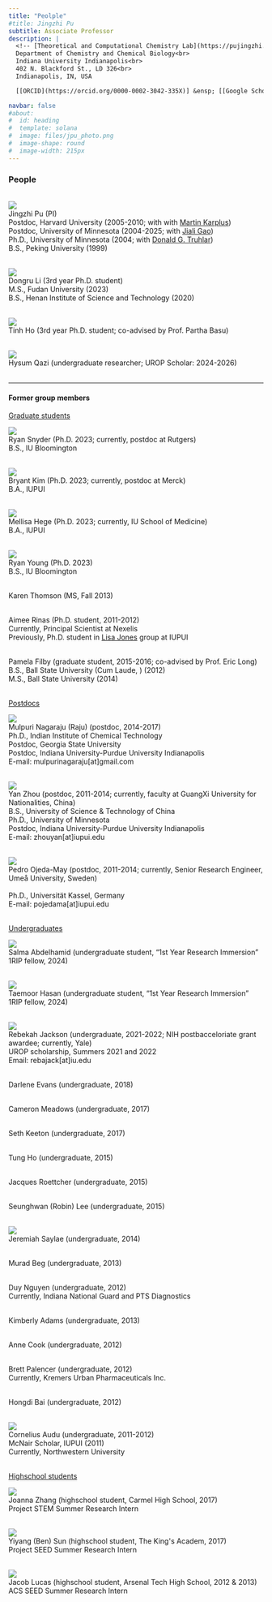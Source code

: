 ```yaml
---
title: "Peolple"
#title: Jingzhi Pu
subtitle: Associate Professor
description: |
  <!-- [Theoretical and Computational Chemistry Lab](https://pujingzhi.github.io/)<br> -->
  Department of Chemistry and Chemical Biology<br>
  Indiana University Indianapolis<br>
  402 N. Blackford St., LD 326<br>
  Indianapolis, IN, USA

  [[ORCID](https://orcid.org/0000-0002-3042-335X)] &ensp; [[Google Scholar](https://scholar.google.com/citations?user=RlYang0AAAAJ&hl=en)] &ensp; [[GitHub](https://github.com/pujingzhi)] &ensp; [[CV](./files/JPu-CV.pdf)] &ensp; [[E-mail](mailto:jpu@iu.edu)] 

navbar: false
#about:
#  id: heading
#  template: solana
#  image: files/jpu_photo.png
#  image-shape: round
#  image-width: 215px
---
```


<!-- :::{#heading} -->
<!-- ::: -->

<!-- ![](files/Pu_IU_Indy_Banner.svg){fig-align="left" width="800px"} -->

### People ###

<br>
![](files/jpu.JPG){fig-align="left"} <br>
Jingzhi Pu (PI) <br>
Postdoc, Harvard University (2005-2010; with with [Martin Karplus](https://en.wikipedia.org/wiki/Martin_Karplus)) <br>
Postdoc, University of Minnesota (2004-2025; with [Jiali Gao](https://jialigao.org/)) <br>
Ph.D., University of Minnesota (2004; with [Donald G. Truhlar](https://comp.chem.umn.edu/truhlar)) <br>
B.S., Peking University (1999) <br><br>

![](files/DongruLi.jpg){fig-align="left"} <br>
Dongru Li (3rd year Ph.D. student) <br>
M.S., Fudan University (2023) <br>
B.S., Henan Institute of Science and Technology (2020) <br><br>

![](files/TinhHo.jpg){fig-align="left"} <br> 
Tinh Ho (3rd year Ph.D. student; co-advised by Prof. Partha Basu) <br><br>

![](files/HysumQazi_sm.png){fig-align="left"} <br>
Hysum Qazi (undergraduate researcher; UROP Scholar: 2024-2026) <br><br>

---

#### Former group members ####

<u> Graduate students </u> <br>

![](files/RyanSnyder.jpg){fig-align="left"} <br>
Ryan Snyder (Ph.D. 2023; currently, postdoc at Rutgers) <br>
B.S., IU Bloomington <br><br>

![](files/BryantKim.JPG){fig-align="left"} <br>
Bryant Kim (Ph.D. 2023; currently, postdoc at Merck) <br>
B.A., IUPUI <br><br>

![](files/MellisaHege.jpg){fig-align="left"} <br>
Mellisa Hege (Ph.D. 2023; currently, IU School of Medicine) <br>
B.A., IUPUI <br><br>

![](files/RyanYoung.jpg){fig-align="left"} <br>
Ryan Young (Ph.D. 2023) <br>
B.S., IU Bloomington <br><br>

Karen Thomson (MS, Fall 2013) <br><br>

Aimee Rinas (Ph.D. student, 2011-2012) <br>
Currently, Principal Scientist at Nexelis <br>
Previously, Ph.D. student in [Lisa Jones](https://chem.iupui.edu/people/lisa-m-jones) group at IUPUI <br><br>

Pamela Filby (graduate student, 2015-2016; co-advised by Prof. Eric Long) <br>
B.S., Ball State University (Cum Laude, ) (2012) <br> 
M.S., Ball State University (2014) <br><br>

<u> Postdocs </u> <br>

![](files/raju.jpg){fig-align="left"} <br>
Mulpuri Nagaraju (Raju) (postdoc, 2014-2017) <br>
Ph.D., Indian Institute of Chemical Technology <br>
Postdoc, Georgia State University <br>
Postdoc, Indiana University-Purdue University Indianapolis <br>
E-mail: mulpurinagaraju[at]gmail.com <br><br>

![](files/YanZhou.png){fig-align="left"} <br>
Yan Zhou (postdoc, 2011-2014; currently, faculty at GuangXi University for Nationalities, China) <br>
B.S., University of Science & Technology of China <br>
Ph.D., University of Minnesota <br>
Postdoc, Indiana University-Purdue University Indianapolis <br> 
E-mail: zhouyan[at]iupui.edu <br><br>

![](files/Pedro_iupui.gif){fig-align="left"} <br>
Pedro Ojeda-May (postdoc, 2011-2014; currently, Senior Research Engineer, Umeå University, Sweden) <br><br>
Ph.D., Universität Kassel, Germany <br> 
E-mail: pojedama[at]iupui.edu <br><br>

<u> Undergraduates </u> <br>

![](files/SalmaAbdelhamid.jpg){fig-align="left"} <br>
Salma Abdelhamid (undergraduate student, "1st Year Research Immersion" 1RIP fellow, 2024) <br><br>

![](files/TaemoorHasan.jpg){fig-align="left"} <br>
Taemoor Hasan (undergraduate student, "1st Year Research Immersion" 1RIP fellow, 2024) <br><br>

![](files/RebekahJackson.jpg){fig-align="left"} <br>
Rebekah Jackson (undergraduate, 2021-2022; NIH postbacceloriate grant awardee; currently, Yale) <br>
UROP scholarship, Summers 2021 and 2022 <br>
Email: rebajack[at]iu.edu <br><br>

Darlene Evans (undergraduate, 2018) <br><br>

Cameron Meadows (undergraduate, 2017) <br><br>

Seth Keeton (undergraduate, 2017) <br><br>

Tung Ho (undergraduate, 2015) <br><br>

Jacques Roettcher (undergraduate, 2015) <br><br>

Seunghwan (Robin) Lee (undergraduate, 2015) <br><br>

![](files/JeremiahSaylae.jpg){fig-align="left"} <br>
Jeremiah Saylae (undergraduate, 2014) <br><br>

Murad Beg (undergraduate, 2013) <br><br>

Duy Nguyen (undergraduate, 2012) <br>
Currently, Indiana National Guard and PTS Diagnostics <br><br>

Kimberly Adams (undergraduate, 2013) <br><br>

Anne Cook (undergraduate, 2012) <br><br>

Brett Palencer (undergraduate, 2012) <br> 
Currently, Kremers Urban Pharmaceuticals Inc. <br><br>

Hongdi Bai (undergraduate, 2012) <br><br> 

![](files/Cornelius_Audu.png){fig-align="left"} <br>
Cornelius Audu (undergraduate, 2011-2012) <br>
McNair Scholar, IUPUI (2011) <br>
Currently, Northwestern University <br><br>

<u> Highschool students </u> <br>

![](files/JoannaZhang.jpg){fig-align="left"} <br>
Joanna Zhang (highschool student, Carmel High School, 2017) <br> 
Project STEM Summer Research Intern <br><br>

![](files/BenSun.jpg){fig-align="left"} <br>
Yiyang (Ben) Sun (highschool student, The King\'s Academ, 2017) <br>
Project SEED Summer Research Intern <br><br>

![](files/jacob_lucas.png){fig-align="left"} <br>
Jacob Lucas (highschool student, Arsenal Tech High School, 2012 & 2013) <br>
ACS SEED Summer Research Intern <br><br>

